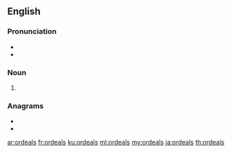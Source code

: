 ==English==

===Pronunciation===
* {{IPA|/ɔːˈdiːəls/|lang=en}}
* {{hyphenation|or|deals|lang=en}}

===Noun===
{{head|en|noun plural form}}

# {{plural of|ordeal|lang=en}}

===Anagrams===
* {{l|en|loaders}}
* {{l|en|reloads}}

[[ar:ordeals]]
[[fr:ordeals]]
[[ku:ordeals]]
[[ml:ordeals]]
[[my:ordeals]]
[[ja:ordeals]]
[[th:ordeals]]